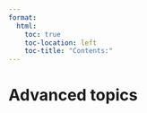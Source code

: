 ```yaml
---
format:
  html:
    toc: true
    toc-location: left
    toc-title: "Contents:"
---
```


# Advanced topics {.unnumbered}

<!-- Here we could write some stuff about: -->

<!-- -   control structures (for loops, if/else) -->

<!-- -   functions -->

<!-- -   quarto -->

<!-- -   inspectdf -->

<!-- Of course this is extra but would be nice to have, potentially for some sort of advanced course in the future -->
